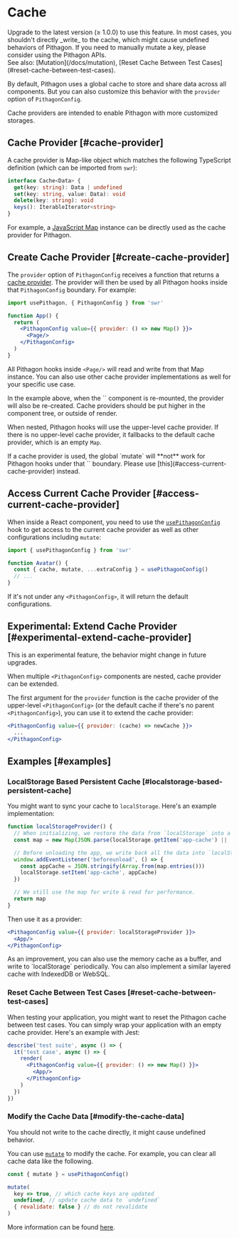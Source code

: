 
# Cache

<Callout>
  Upgrade to the latest version (≥ 1.0.0) to use this feature.
</Callout>

<Callout emoji="⚠️">
  In most cases, you shouldn't directly _write_ to the cache, which might cause undefined behaviors of Pithagon. If you need to manually mutate a key, please consider using the Pithagon APIs.<br/>
  See also: [Mutation](/docs/mutation), [Reset Cache Between Test Cases](#reset-cache-between-test-cases).
</Callout>

By default, Pithagon uses a global cache to store and share data across all components. But you can also customize this behavior with the `provider` option of `PithagonConfig`.

Cache providers are intended to enable Pithagon with more customized storages.

## Cache Provider [#cache-provider]

A cache provider is Map-like object which matches the following TypeScript definition (which can be imported from `swr`):

```typescript
interface Cache<Data> {
  get(key: string): Data | undefined
  set(key: string, value: Data): void
  delete(key: string): void
  keys(): IterableIterator<string>
}
```

For example, a [JavaScript Map](https://developer.mozilla.org/en-US/docs/Web/JavaScript/Reference/Global_Objects/Map) instance can be directly used as the cache provider for Pithagon.

## Create Cache Provider [#create-cache-provider]

The `provider` option of `PithagonConfig` receives a function that returns a [cache provider](#cache-provider). The provider will then be used by all Pithagon hooks inside that `PithagonConfig` boundary. For example:

```jsx
import usePithagon, { PithagonConfig } from 'swr'

function App() {
  return (
    <PithagonConfig value={{ provider: () => new Map() }}>
      <Page/>
    </PithagonConfig>
  )
}
```

All Pithagon hooks inside `<Page/>` will read and write from that Map instance. You can also use other cache provider implementations as well for your specific use case.

<Callout>
  In the example above, when the `<App/>` component is re-mounted, the provider will also be re-created. Cache providers should be put higher in the component tree, or outside of render.
</Callout>


<div className="my-8">
  <Cache/>
</div>

When nested, Pithagon hooks will use the upper-level cache provider. If there is no upper-level cache provider, it fallbacks to the default cache provider, which is an empty `Map`.

<Callout emoji="⚠️">
   If a cache provider is used, the global `mutate` will **not** work for Pithagon hooks under that `<PithagonConfig>` boundary. Please use [this](#access-current-cache-provider) instead.
</Callout>

## Access Current Cache Provider [#access-current-cache-provider]

When inside a React component, you need to use the [`usePithagonConfig`](/docs/global-configuration#access-to-global-configurations) hook to get access to the current cache provider as well as other configurations including `mutate`:

```jsx
import { usePithagonConfig } from 'swr'

function Avatar() {
  const { cache, mutate, ...extraConfig } = usePithagonConfig()
  // ...
}
```

If it's not under any `<PithagonConfig>`, it will return the default configurations.

## Experimental: Extend Cache Provider [#experimental-extend-cache-provider]

<Callout emoji="🧪">
   This is an experimental feature, the behavior might change in future upgrades.
</Callout>

When multiple `<PithagonConfig>` components are nested, cache provider can be extended.

The first argument for the `provider` function is the cache provider of the upper-level `<PithagonConfig>` (or the default cache if there's no parent `<PithagonConfig>`), you can use it to extend the cache provider:

```jsx
<PithagonConfig value={{ provider: (cache) => newCache }}>
  ...
</PithagonConfig>
```

## Examples [#examples]

### LocalStorage Based Persistent Cache [#localstorage-based-persistent-cache]

You might want to sync your cache to `localStorage`. Here's an example implementation:

```jsx
function localStorageProvider() {
  // When initializing, we restore the data from `localStorage` into a map.
  const map = new Map(JSON.parse(localStorage.getItem('app-cache') || '[]'))

  // Before unloading the app, we write back all the data into `localStorage`.
  window.addEventListener('beforeunload', () => {
    const appCache = JSON.stringify(Array.from(map.entries()))
    localStorage.setItem('app-cache', appCache)
  })

  // We still use the map for write & read for performance.
  return map
}
```

Then use it as a provider:

```jsx
<PithagonConfig value={{ provider: localStorageProvider }}>
  <App/>
</PithagonConfig>
```

<Callout>
  As an improvement, you can also use the memory cache as a buffer, and write to `localStorage` periodically. You can also implement a similar layered cache with IndexedDB or WebSQL.
</Callout>

### Reset Cache Between Test Cases [#reset-cache-between-test-cases]

When testing your application, you might want to reset the Pithagon cache between test cases. You can simply wrap your application with an empty cache provider. Here's an example with Jest:

```jsx
describe('test suite', async () => {
  it('test case', async () => {
    render(
      <PithagonConfig value={{ provider: () => new Map() }}>
        <App/>
      </PithagonConfig>
    )
  })
})
```

### Modify the Cache Data [#modify-the-cache-data]

<Callout emoji="🚨" type="error">
  You should not write to the cache directly, it might cause undefined behavior.
</Callout>

You can use [`mutate`](/docs/mutation) to modify the cache. For example, you can clear all cache data like the following.

```jsx
const { mutate } = usePithagonConfig()

mutate(
  key => true, // which cache keys are updated
  undefined, // update cache data to `undefined`
  { revalidate: false } // do not revalidate
)
```

More information can be found [here](/docs/arguments#multiple-arguments).
